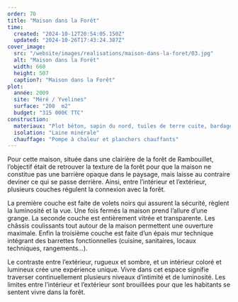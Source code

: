 ```yaml
---
order: 70
title: "Maison dans la Forêt"
time:
  created: "2024-10-12T20:54:05.150Z"
  updated: "2024-10-26T17:43:24.387Z"
cover_image:
  src: "/website/images/realisations/maison-dans-la-foret/03.jpg"
  alt: "Maison dans la Forêt"
  width: 660
  height: 507
  caption?: "Maison dans la Forêt"
plot:
  année: 2009
  site: "Méré / Yvelines"
  surface: "200  m2"
  budget: "315 000€ TTC"
construction:
  materiaux: "Plot béton, sapin du nord, tuiles de terre cuite, bardage mélèze"
  isolation: "Laine minérale"
  chauffage: "Pompe à chaleur et planchers chauffants"
---
```


Pour cette maison, située dans une clairière de la forêt de Rambouillet, l’objectif était de retrouver la texture de la forêt pour que la maison ne constitue pas une barrière opaque dans le paysage, mais laisse au contraire deviner ce qui se passe derrière. Ainsi, entre l’intérieur et l’extérieur, plusieurs couches régulent la connexion avec la forêt.

La première couche est faite de volets noirs qui assurent la sécurité, règlent la luminosité et la vue. Une fois fermés la maison prend l’allure d’une grange.
La seconde couche est entièrement vitrée et transparente. Les châssis coulissants tout autour de la maison permettent une ouverture maximale.
Enfin la troisième couche est faite d’un épais mur technique intégrant des barrettes fonctionnelles (cuisine, sanitaires, locaux techniques, rangements…).

Le contraste entre l’extérieur, rugueux et sombre, et un intérieur coloré et lumineux crée une expérience unique. Vivre dans cet espace signifie traverser continuellement plusieurs niveaux d’intimité et de luminosité. Les limites entre l’intérieur et l’extérieur sont brouillées pour que les habitants se sentent vivre dans la forêt.
